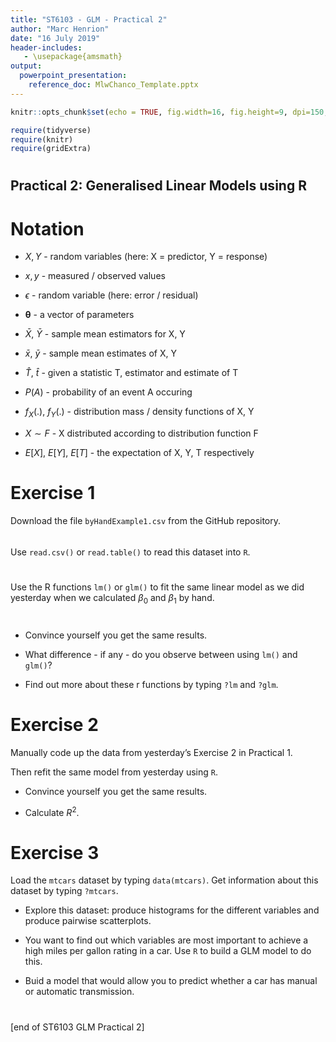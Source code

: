 ---
title: "ST6103 - GLM - Practical 2"
author: "Marc Henrion"
date: "16 July 2019"
header-includes:
   - \usepackage{amsmath}
output:
  powerpoint_presentation:
    reference_doc: MlwChanco_Template.pptx
---

```{r setup, include=FALSE, echo=F}
knitr::opts_chunk$set(echo = TRUE, fig.width=16, fig.height=9, dpi=150, highlight=T)

require(tidyverse)
require(knitr)
require(gridExtra)
```


#

## Practical 2: Generalised Linear Models using R

# Notation

* $X, Y$ - random variables (here: X = predictor, Y = response)

* $x, y$ - measured / observed values

* $\epsilon$ - random variable (here: error / residual)

* $\mathbf{\theta}$ - a vector of parameters

* $\bar{X}$, $\bar{Y}$ - sample mean estimators for X, Y

* $\bar{x}$, $\bar{y}$ - sample mean estimates of X, Y

* $\hat{T}$, $\hat{t}$ - given a statistic T, estimator and estimate of T

* $P(A)$ - probability of an event A occuring

* $f_X(.)$, $f_Y(.)$ - distribution mass / density functions of X, Y

* $X\sim F$ - X distributed according to distribution function F

* $E[X]$, $E[Y]$, $E[T]$ - the expectation of X, Y, T respectively


# Exercise 1

Download the file `byHandExample1.csv` from the GitHub repository.
$$\,$$
Use `read.csv()` or `read.table()` to read this dataset into `R`.
$$\,$$

Use the R functions `lm()` or `glm()` to fit the same linear model as we did yesterday when we calculated $\beta_0$ and $\beta_1$ by hand.
$$\,$$

* Convince yourself you get the same results.

* What difference - if any - do you observe between using `lm()` and `glm()`?

* Find out more about these r functions by typing `?lm` and `?glm`.


# Exercise 2

Manually code up the data from yesterday's Exercise 2 in Practical 1.

Then refit the same model from yesterday using `R`.

* Convince yourself you get the same results.

* Calculate $R^2$.



# Exercise 3

Load the `mtcars` dataset by typing `data(mtcars)`. Get information about this dataset by typing `?mtcars`.

* Explore this dataset: produce histograms for the different variables and produce pairwise scatterplots. 

* You want to find out which variables are most important to achieve a high miles per gallon rating in a car. Use `R` to build a GLM model to do this.

* Buid a model that would allow you to predict whether a car has manual or automatic transmission.


# 

[end of ST6103 GLM Practical 2]
